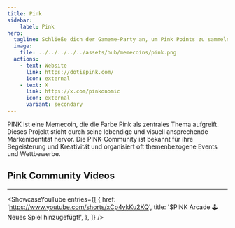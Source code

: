 ```yaml
---
title: Pink
sidebar:
    label: Pink
hero:
  tagline: Schließe dich der Gameme-Party an, um Pink Points zu sammeln
  image: 
    file: ../../../../../assets/hub/memecoins/pink.png
  actions:
    - text: Website
      link: https://dotispink.com/
      icon: external
    - text: X
      link: https://x.com/pinkonomic
      icon: external
      variant: secondary
---
```



PINK ist eine Memecoin, die die Farbe Pink als zentrales Thema aufgreift. Dieses Projekt sticht durch seine lebendige und visuell ansprechende Markenidentität hervor. Die PINK-Community ist bekannt für ihre Begeisterung und Kreativität und organisiert oft themenbezogene Events und Wettbewerbe.

## Pink Community Videos
----------------
<ShowcaseYouTube
  entries={[
        {
      href: 'https://www.youtube.com/shorts/xCp4ykKu2KQ',
      title: '$PINK Arcade 🕹️ Neues Spiel hinzugefügt!',
    },
  ]}
/>